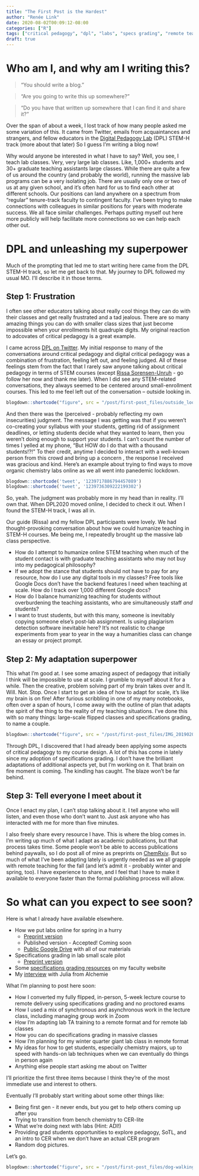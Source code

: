 ```yaml
---
title: "The First Post is the Hardest"
author: "Renée Link"
date: 2020-08-02T00:09:12-08:00
categories: ["R"]
tags: ["critical pedagogy", "dpl", "labs", "specs grading", "remote teaching"]
draft: true
---
```


# Who am I, and why am I writing this?
> "You should write a blog."

> "Are you going to write this up somewhere?"

> "Do you have that written up somewhere that I can find it and share it?"

Over the span of about a week, I lost track of how many people asked me some variation of this. It came from Twitter, emails from acquaintances and strangers, and fellow educators in the [Digital Pedagogy Lab](https://www.digitalpedagogylab.com/dpl-2020-online/) (DPL) STEM-H track (more about that later) So I guess I'm writing a blog now!

Why would anyone be interested in what I have to say? Well, you see, I teach lab classes. Very, very large lab classes. Like, 1,000+ students and 30+ graduate teaching assistants large classes. While there are quite a few of us around the country (and probably the world), running the massive lab programs can be a very isolating job. There are usually only one or two of us at any given school, and it's often hard for us to find each other at different schools. Our positions can land anywhere on a spectrum from "regular" tenure-track faculty to contingent faculty. I've been trying to make connections with colleagues in similar positions for years with moderate success. We all face similar challenges. Perhaps putting myself out here more publicly will help facilitate more connections so we can help each other out.

# DPL and unleashing my superpower
Much of the prompting that led me to start writing here came from the DPL STEM-H track, so let me get back to that. My journey to DPL followed my usual MO. I'll describe it in those terms.

## Step 1: Frustration
I often see other educators talking about really cool things they can do with their classes and get really frustrated and a tad jealous. There are so many amazing things you can do with smaller class sizes that just become impossible when your enrollments hit quadruple digits. My original reaction to adcovates of critical pedagogy is a great example.

I came across [DPL on Twitter](https://twitter.com/DigPedLab). My initial response to many of the conversations around critical pedagogy and digital critical pedagogy was a combination of frustration, feeling left out, and feeling judged. All of these feelings stem from the fact that I rarely saw anyone talking about critical pedagogy in terms of STEM courses (except [Rissa Sorensen-Unruh](https://twitter.com/RissaChem) - go follow her now and thank me later). When I did see any STEM-related conversations, they always seemed to be centered around small-enrollment courses. This led to me feel left out of the conversation -- outside looking in. 

```r
blogdown::shortcode("figure", src = "/post/first-post_files/outside_looking_in.jpg", caption = "[outside looking in](https://www.flickr.com/photos/bnilsen/8376023547) by bnilsen", attr = "outside looking in by bnilsen", attrlink = "https://www.flickr.com/photos/bnilsen/8376023547", alt = "image of cat looking in window")

```


And then there was the (perceived - probably reflecting my own insecurities) judgment. The message I was getting was that if you weren't co-creating your syllabus with your students, getting rid of assignment deadlines, or letting students decide what they wanted to learn, then you weren't doing enough to support your students. I can't count the number of times I yelled at my phone, "But HOW do I do that with a thousand students!?!" To their credit, anytime I decided to interact with a well-known person from this crowd and bring up a concern , the response I received was gracious and kind. Here's an example about trying to find ways to move organic chemistry labs online as we all went into panedemic lockdown.

```r
blogdown::shortcode('tweet', '1239717886794457089')
blogdown::shortcode('tweet', '1239736309222199302')

```

So, yeah. The judgment was probably more in my head than in reality. I'll own that. When DPL2020 moved online, I decided to check it out. When I found the STEM-H track, I was all in. 

Our guide (Rissa) and my fellow DPL participants were lovely. We had thought-provoking conversation about how we could humanize teaching in STEM-H courses. Me being me, I repeatedly brought up the massive lab class perspective.

* How do I attempt to humanize online STEM teaching when much of the student contact is with graduate teaching assistants who may not buy into my pedagogical philosophy?
* If we adopt the stance that students should not have to pay for any resource, how do I use any digital tools in my classes? Free tools like Google Docs don't have the backend features I need when teaching at scale. How do I track over 1,000 different Google docs?
* How do I balance humanizing teaching for students without overburdening the teaching assistants, who are simultaneously staff *and* students?
* I want to trust students, but with this many, someone is inevitably copying someone else's post-lab assignment. Is using plagiarism detection software inevitable here? It's not realistic to change experiments from year to year in the way a humanities class can change an essay or project prompt.


## Step 2: My adaptation superpower
This what I'm good at. I see some amazing aspect of pedagogy that initially I think will be impossible to use at scale. I grumble to myself about it for a while. Then the creative, problem solving part of my brain takes over and It. Will. Not. Stop. Once I start to get an idea of how to adapt for scale, it's like my brain is on fire! After furious scribbling in one of my many notebooks, often over a span of hours, I come away with the outline of plan that adapts the spirit of the thing to the reality of my teaching situations. I've done this with so many things: large-scale flipped classes and specifications grading, to name a couple.

```r
blogdown::shortcode("figure", src = "/post/first-post_files/IMG_20190206_221242.jpg", title = "scribbled notes on specifications grading", height = '50%', width = '50%')

```


Through DPL, I discovered that I had already been applying some aspects of critical pedagogy to my course design. A lot of this has come in lately since my adoption of specifications grading. I don't have the brilliant adaptations of additional aspects yet, but I'm working on it. That brain on fire moment is coming. The kindling has caught. The blaze won't be far behind.

## Step 3: Tell everyone I meet about it
Once I enact my plan, I can't stop talking about it. I tell anyone who will listen, and even those who don't want to. Just ask anyone who has interacted with me for more than five minutes. 

I also freely share every resource I have. This is where the blog comes in. I'm writing up much of what I adapt as academic publications, but that process takes time. Some people won't be able to access publications behind paywalls, so I do post all of mine as preprints on [ChemRxiv](https://chemrxiv.org/). But so much of what I've been adapting lately is urgently needed as we all grapple with remote teaching for the fall (and let's admit it - probably winter and spring, too). I have experience to share, and I feel that I have to make it available to everyone faster than the formal publishing process will allow.

# So what can you expect to see soon?
Here is what I already have available elsewhere.

* How we put labs online for spring in a hurry
  + [Preprint version](https://chemrxiv.org/articles/preprint/Online_in_No_Time_Design_and_Implementation_of_a_Remote_Learning_First_Quarter_General_Chemistry_Laboratory_and_Second_Quarter_Organic_Chemistry_Laboratory/12605207)
  + Published version - Accepted! Coming soon
  + [Public Google Drive](https://drive.google.com/drive/folders/1hpz1P3ejHDtjsTi-ZFSIvOR6yZ4GXxxr?usp=sharing) with all of our materials
* Specifications grading in lab small scale pilot
  + [Preprint version](https://chemrxiv.org/articles/preprint/Developing_and_Implementing_a_Specifications_Grading_System_in_an_Organic_Chemistry_Laboratory_Course/12276701)
* Some [specifications grading resources](https://faculty.sites.uci.edu/reneelink/specifications-grading-resources/) on my faculty website
* My [interview](https://www.alchem.ie/blog/specifications-grading-at-uc-irvine-with-renee-link) with Julia from Alchemie

What I'm planning to post here soon:

* How I converted my fully flipped, in-person, 5-week lecture course to remote delivery using specifications grading and no proctored exams
* How I used a mix of synchronous and asynchronous work in the lecture class, including managing group work in Zoom
* How I'm adapting lab TA training to a remote format and for remote lab classes
* How you can do specifications grading in massive classes
* How I'm planning for my winter quarter giant lab class in remote format
* My ideas for how to get students, especially chemistry majors, up to speed with hands-on lab techniques when we can eventually do things in person again
* Anything else people start asking me about on Twitter

I'll prioritize the first three items because I think they're of the most immediate use and interest to others.

Eventually I'll probably start writing about some other things like:

* Being first gen - it never ends, but you get to help others coming up after you
* Trying to transition from bench chemistry to CER-lite
* What we're doing next with labs (Hint: ADI!)
* Providing grad students opportunities to explore pedagogy, SoTL, and an intro to CER when we don't have an actual CER program
* Random dog pictures.

Let's go.

```r
blogdown::shortcode("figure", src = "/post/first-post_files/dog-walking.jpg", title = "walking dogs")

```

